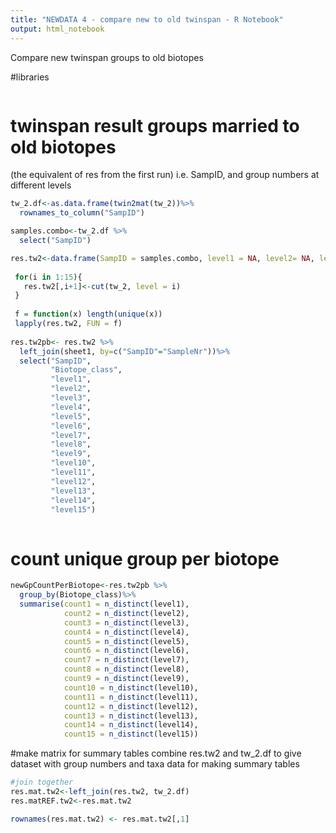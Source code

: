 ```yaml
---
title: "NEWDATA 4 - compare new to old twinspan - R Notebook"
output: html_notebook
---
```

Compare new twinspan groups to old biotopes

#libraries
```r

```

# twinspan result groups married to old biotopes
(the equivalent of res from the first run) i.e. SampID, and group numbers at different levels
```r
tw_2.df<-as.data.frame(twin2mat(tw_2))%>%
  rownames_to_column("SampID")

samples.combo<-tw_2.df %>%
  select("SampID")

res.tw2<-data.frame(SampID = samples.combo, level1 = NA, level2= NA, level3 = NA, level4 = NA, level5 = NA, level6 = NA, level7 = NA, level8= NA, level9 = NA, level10 = NA, level11 = NA, level12 = NA, level13 = NA, level14= NA, level15 = NA)
 
 for(i in 1:15){
   res.tw2[,i+1]<-cut(tw_2, level = i)
 }
 
 f = function(x) length(unique(x))
 lapply(res.tw2, FUN = f)
 
res.tw2pb<- res.tw2 %>%
  left_join(sheet1, by=c("SampID"="SampleNr"))%>%
  select("SampID",
         "Biotope_class",
         "level1",
         "level2",
         "level3",
         "level4",
         "level5",
         "level6",
         "level7",
         "level8",
         "level9",
         "level10",
         "level11",
         "level12",
         "level13",
         "level14",
         "level15")
 
```


# count unique group per biotope

```r
newGpCountPerBiotope<-res.tw2pb %>%
  group_by(Biotope_class)%>%
  summarise(count1 = n_distinct(level1),
            count2 = n_distinct(level2),
            count3 = n_distinct(level3),
            count4 = n_distinct(level4),
            count5 = n_distinct(level5),
            count6 = n_distinct(level6),
            count7 = n_distinct(level7),
            count8 = n_distinct(level8),
            count9 = n_distinct(level9),
            count10 = n_distinct(level10),
            count11 = n_distinct(level11),
            count12 = n_distinct(level12),
            count13 = n_distinct(level13),
            count14 = n_distinct(level14),
            count15 = n_distinct(level15))
```









#make matrix for summary tables
combine res.tw2 and tw_2.df to give dataset with group numbers and taxa data for making summary tables
```r
#join together
res.mat.tw2<-left_join(res.tw2, tw_2.df)
res.matREF.tw2<-res.mat.tw2

rownames(res.mat.tw2) <- res.mat.tw2[,1]
```

